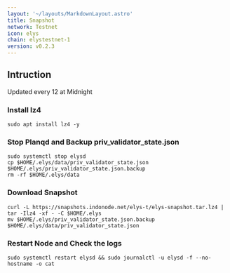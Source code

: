 ```yaml
---
layout: '~/layouts/MarkdownLayout.astro'
title: Snapshot
network: Testnet
icon: elys
chain: elystestnet-1
version: v0.2.3
---
```

## Intruction
Updated every 12 at Midnight

### Install lz4
```
sudo apt install lz4 -y
```

### Stop Planqd and Backup priv_validator_state.json
```
sudo systemctl stop elysd
cp $HOME/.elys/data/priv_validator_state.json $HOME/.elys/priv_validator_state.json.backup
rm -rf $HOME/.elys/data
```

### Download Snapshot
```
curl -L https://snapshots.indonode.net/elys-t/elys-snapshot.tar.lz4 | tar -Ilz4 -xf - -C $HOME/.elys
mv $HOME/.elys/priv_validator_state.json.backup $HOME/.elys/data/priv_validator_state.json
```

### Restart Node and Check the logs

```
sudo systemctl restart elysd && sudo journalctl -u elysd -f --no-hostname -o cat
```